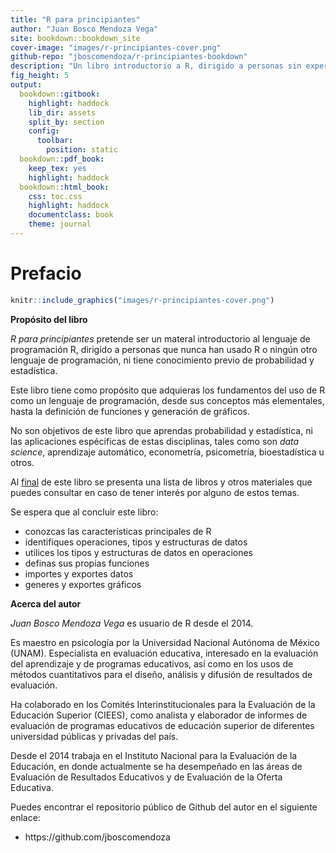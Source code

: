 ```yaml
---
title: "R para principiantes"
author: "Juan Bosco Mendoza Vega"
site: bookdown::bookdown_site
cover-image: "images/r-principiantes-cover.png"
github-repo: "jboscomendoza/r-principiantes-bookdown"
description: "Un libro introductorio a R, dirigido a personas sin experiencia previa con lenguajes de programación."
fig_height: 5 
output:
  bookdown::gitbook:
    highlight: haddock
    lib_dir: assets
    split_by: section
    config:
      toolbar:
        position: static
  bookdown::pdf_book:
    keep_tex: yes
    highlight: haddock
  bookdown::html_book:
    css: toc.css
    highlight: haddock
    documentclass: book
    theme: journal
---
```


# Prefacio {-}
```r
knitr::include_graphics("images/r-principiantes-cover.png")
```

**Propósito del libro**

*R para principiantes* pretende ser un materal introductorio al lenguaje de programación R, dirigído a personas que nunca han usado R o ningún otro lenguaje de programación, ni tiene conocimiento previo de probabilidad y estadística.

Este libro tiene como propósito que adquieras los fundamentos del uso de R como un lenguaje de programación, desde sus conceptos más elementales, hasta la definición de funciones y generación de gráficos.

No son objetivos de este libro que aprendas probabilidad y estadística, ni las aplicaciones espécificas de estas disciplinas, tales como son *data science*, aprendizaje automático, econometría, psicometría, bioestadística u otros.

Al [final](#conclusion) de este libro se presenta una lista de libros y otros materiales que puedes consultar en caso de tener interés por alguno de estos temas.

Se espera que al concluir este libro:

*	conozcas las características principales de R
* identifiques operaciones, tipos y estructuras de datos 
*	utilices los tipos y estructuras de datos en operaciones
*	definas sus propias funciones
* importes y exportes datos
* generes y exportes gráficos

**Acerca del autor**

*Juan Bosco Mendoza Vega* es usuario de R desde el 2014. 

Es maestro en psicología por la Universidad Nacional Autónoma de México (UNAM). Especialista en evaluación educativa, interesado en la evaluación del aprendizaje y de programas educativos, así como en los usos de métodos cuantitativos para el diseño, análisis y difusión de resultados de evaluación.

Ha colaborado en los Comités Interinstitucionales para la Evaluación de la Educación Superior (CIEES), como analista y elaborador de informes de evaluación de programas educativos de educación superior de diferentes universidad públicas y privadas del país. 

Desde el 2014 trabaja en el Instituto Nacional para la Evaluación de la Educación, en donde actualmente se ha desempeñado en las áreas de Evaluación de Resultados Educativos y de Evaluación de la Oferta Educativa.

Puedes encontrar el repositorio público de Github del autor en el siguiente enlace:

* https://github.com/jboscomendoza
